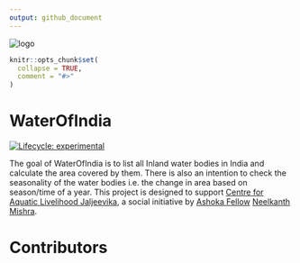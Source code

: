 ```yaml
---
output: github_document
---
```

![logo](https://github.com/Jalmitr/WaterOfIndia/blob/main/logo1.png)
<!-- README.md is generated from README.Rmd. Please edit that file -->

```r
knitr::opts_chunk$set(
  collapse = TRUE,
  comment = "#>"
)
```

# WaterOfIndia

<!-- badges: start -->

[![Lifecycle: experimental](https://img.shields.io/badge/lifecycle-experimental-orange.svg)](https://lifecycle.r-lib.org/articles/stages.html#experimental)
<!-- badges: end -->

The goal of WaterOfIndia is to list all Inland water bodies in India and calculate the area covered by them. There is also an intention to check the seasonality of the water bodies i.e. the change in area based on season/time of a year.
This project is designed to support [Centre for Aquatic Livelihood Jaljeevika](https://www.jaljeevika.org/), a social initiative by [Ashoka Fellow](https://www.ashoka.org/en-us/ashoka-fellows) [Neelkanth Mishra](https://www.ashoka.org/en/fellow/neelkanth-mishra). 



# Contributors
